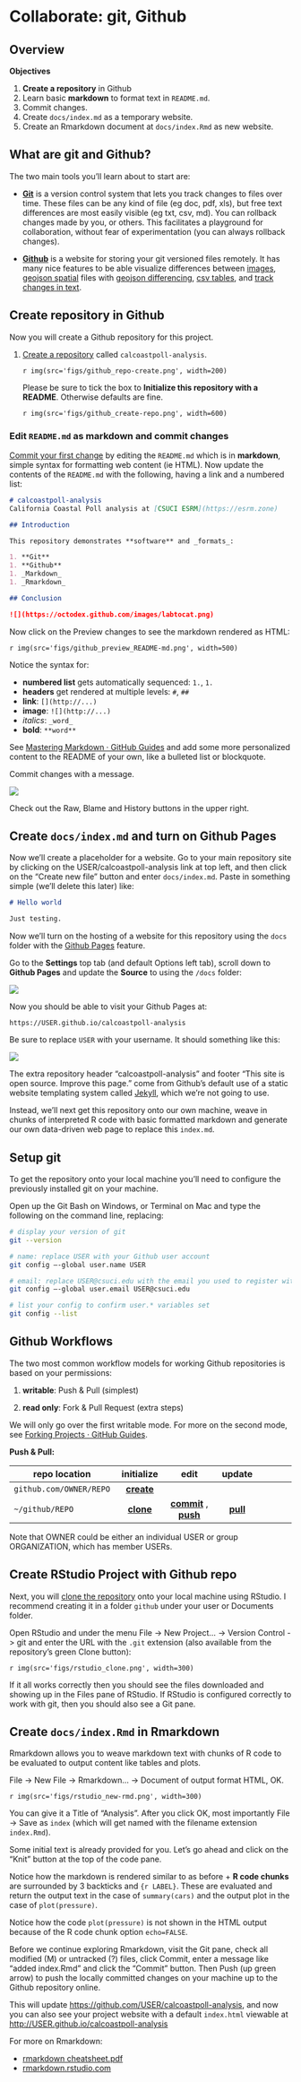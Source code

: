 # Collaborate: git, Github

## Overview {.objectives}

**Objectives**

1. **Create a repository** in Github
1. Learn basic **markdown** to format text in `README.md`.
1. Commit changes.
1. Create `docs/index.md` as a temporary website.
1. Create an Rmarkdown document at `docs/index.Rmd` as new website.

## What are git and Github?

The two main tools you'll learn about to start are:

- [**Git**](https://git-scm.com/) is a version control system that lets you track changes to files over time. These files can be any kind of file (eg doc, pdf, xls), but free text differences are most easily visible (eg txt, csv, md). You can rollback changes made by you, or others. This facilitates a playground for collaboration, without fear of experimentation (you can always rollback changes).

- [**Github**](https://github.com/) is a website for storing your git versioned files remotely. It has many nice features to be able visualize differences between [images](https://help.github.com/articles/rendering-and-diffing-images/), [geojson spatial](https://help.github.com/articles/mapping-geojson-files-on-github/) files with [geojson differencing](https://github.com/blog/1772-diffable-more-customizable-maps), [csv tables](https://help.github.com/articles/rendering-csv-and-tsv-data/), and [track changes in text](https://help.github.com/articles/rendering-differences-in-prose-documents/).

## Create repository in Github

Now you will create a Github repository for this project.

1. [Create a repository](https://help.github.com/articles/create-a-repo/) called `calcoastpoll-analysis`.

    `r img(src='figs/github_repo-create.png', width=200)`
    
    Please be sure to tick the box to **Initialize this repository with a README**. Otherwise defaults are fine.
    
    `r img(src='figs/github_create-repo.png', width=600)`

### Edit `README.md` as markdown and commit changes

[Commit your first change](https://help.github.com/articles/create-a-repo/#commit-your-first-change) by editing the `README.md` which is in **markdown**, simple syntax for formatting web content (ie HTML). Now update the contents of the `README.md` with the following, having a link and a numbered list:
  
```md
# calcoastpoll-analysis
California Coastal Poll analysis at [CSUCI ESRM](https://esrm.zone)

## Introduction

This repository demonstrates **software** and _formats_:

1. **Git**
1. **Github**
1. _Markdown_
1. _Rmarkdown_

## Conclusion

![](https://octodex.github.com/images/labtocat.png)
```
    
Now click on the <span class="octicon octicon-eye"></span> Preview changes to see the markdown rendered as HTML:
    
`r img(src='figs/github_preview_README-md.png', width=500)`
    
Notice the syntax for:

- **numbered list** gets automatically sequenced: `1.`, `1.`
- **headers** get rendered at multiple levels: `#`, `##`
- **link**: `[](http://...)`
- **image**: `![](http://...)`
- _italics_: `_word_` 
- **bold**: `**word**`

See [Mastering Markdown · GitHub Guides](https://guides.github.com/features/mastering-markdown/) and add some more personalized content to the README of your own, like a bulleted list or blockquote.

Commit changes with a message.

![](figs/github_commit.png)

Check out the Raw, Blame and History buttons in the upper right.

## Create `docs/index.md` and turn on Github Pages

Now we'll create a placeholder for a website. Go to your main repository site by clicking on the USER/calcoastpoll-analysis link at top left, and then click on the "Create new file" button and enter `docs/index.md`. Paste in something simple (we'll delete this later) like:

```md
# Hello world

Just testing.
```

Now we'll turn on the hosting of a website for this repository using the `docs` folder with the [Github Pages](https://pages.github.com) feature.

Go to the **Settings** top tab (and default Options left tab), scroll down to **Github Pages** and update the **Source** to using the `/docs` folder:

![](figs/github_pages-docs.png)

Now you should be able to visit your Github Pages at:


`https://USER.github.io/calcoastpoll-analysis`


Be sure to replace `USER` with your username. It should something like this:

![](figs/github_pages-basic.png)

The extra repository header "calcoastpoll-analysis" and footer "This site is open source. Improve this page." come from Github's default use of a static website templating system called [Jekyll](https://jekyllrb.com), which we're not going to use. 

Instead, we'll next get this repository onto our own machine, weave in chunks of interpreted R code with basic formatted markdown and generate our own data-driven web page to replace this `index.md`.

## Setup git

To get the repository onto your local machine you'll need to configure the previously installed git on your machine.

Open up the Git Bash on Windows, or Terminal on Mac and type the following on the command line, replacing:

```bash
# display your version of git
git --version

# name: replace USER with your Github user account
git config –-global user.name USER

# email: replace USER@csuci.edu with the email you used to register with Github
git config –-global user.email USER@csuci.edu

# list your config to confirm user.* variables set
git config --list
```

## Github Workflows

The two most common workflow models for working Github repositories is based on your permissions:

1. **writable**: Push & Pull (simplest)

1. **read only**: Fork & Pull Request (extra steps)

We will only go over the first writable mode. For more on the second mode, see [Forking Projects · GitHub Guides](https://guides.github.com/activities/forking/).

**Push & Pull:**

repo location | initialize <i class="fa fa-arrow-down"></i> | edit <i class="fa fa-arrow-up"></i> | update <i class="fa fa-arrow-down"></i>
-----------|:-----------:|:-----------:|:-----------:|:-----------:
<i class="fa fa-cloud"></i> `github.com/OWNER/REPO` |  [**create**](https://help.github.com/articles/create-a-repo/) <span class="octicon octicon-plus"></span> |   |
<i class="fa fa-desktop"></i> `~/github/REPO`      |  [**clone**](https://help.github.com/articles/fetching-a-remote) <span class="octicon octicon-desktop-download"></span> | [**commit**](http://git-scm.com/docs/git-commit) <span class="octicon octicon-git-commit"></span>,  [**push**](https://help.github.com/articles/pushing-to-a-remote/) <span class="octicon octicon-cloud-upload"></span> | [**pull**](https://help.github.com/articles/fetching-a-remote/#pull) <span class="octicon octicon-cloud-download"></span>

Note that OWNER could be either an individual USER or group ORGANIZATION, which has member USERs.

## Create RStudio Project with Github repo

Next, you will [clone the repository](https://help.github.com/articles/fetching-a-remote) onto your local machine using RStudio. I recommend creating it in a folder `github` under your user or Documents folder.

Open RStudio and under the menu File -> New Project... -> Version Control -> git and enter the URL with the `.git` extension (also available from the repository's green Clone button):

`r img(src='figs/rstudio_clone.png', width=300)`

If it all works correctly then you should see the files downloaded and showing up in the Files pane of RStudio. If RStudio is configured correctly to work with git, then you should also see a Git pane.

## Create `docs/index.Rmd` in Rmarkdown

Rmarkdown allows you to weave markdown text with chunks of R code to be evaluated to output content like tables and plots.

File -> New File -> Rmarkdown... -> Document of output format HTML, OK.

`r img(src='figs/rstudio_new-rmd.png', width=300)`

You can give it a Title of "Analysis". After you click OK, most importantly File -> Save as `index` (which will get named with the filename extension `index.Rmd`).

Some initial text is already provided for you. Let's go ahead and click on the "Knit" button at the top of the code pane.

Notice how the markdown is rendered similar to as before + **R code chunks** are surrounded by 3 backticks and `{r LABEL}`. These are evaluated and return the output text in the case of `summary(cars)` and the output plot in the case of `plot(pressure)`.

Notice how the code `plot(pressure)` is not shown in the HTML output because of the R code chunk option `echo=FALSE`.

Before we continue exploring Rmarkdown, visit the Git pane, check all modified (M) or untracked (?) files, click Commit, enter a message like "added index.Rmd" and click the "Commit" button. Then Push (up green arrow) to push the locally committed changes on your machine up to the Github repository online.

This will update <https://github.com/USER/calcoastpoll-analysis>, and now you can also see your project website with a default `index.html` viewable at <http://USER.github.io/calcoastpoll-analysis>

For more on Rmarkdown:

- [rmarkdown cheatsheet.pdf](https://github.com/rstudio/cheatsheets/raw/master/rmarkdown-2.0.pdf)
- [rmarkdown.rstudio.com](http://rmarkdown.rstudio.com)

